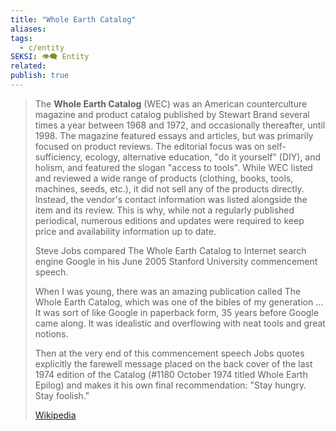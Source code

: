 ```yaml
---
title: "Whole Earth Catalog"
aliases: 
tags:
  - c/entity
SEKSI: 👁️‍🗨️ Entity
related:
publish: true
---
```




> The **Whole Earth Catalog** (WEC) was an American counterculture magazine and product catalog published by Stewart Brand several times a year between 1968 and 1972, and occasionally thereafter, until 1998. The magazine featured essays and articles, but was primarily focused on product reviews. The editorial focus was on self-sufficiency, ecology, alternative education, "do it yourself" (DIY), and holism, and featured the slogan "access to tools". While WEC listed and reviewed a wide range of products (clothing, books, tools, machines, seeds, etc.), it did not sell any of the products directly. Instead, the vendor's contact information was listed alongside the item and its review. This is why, while not a regularly published periodical, numerous editions and updates were required to keep price and availability information up to date.
>
> Steve Jobs compared The Whole Earth Catalog to Internet search engine Google in his June 2005 Stanford University commencement speech. 
>
> 
>
> When I was young, there was an amazing publication called The Whole Earth Catalog, which was one of the bibles of my generation ... It was sort of like Google in paperback form, 35 years before Google came along. It was idealistic and overflowing with neat tools and great notions. 
>
> Then at the very end of this commencement speech Jobs quotes explicitly the farewell message placed on the back cover of the last 1974 edition of the Catalog (#1180 October 1974 titled Whole Earth Epilog) and makes it his own final recommendation: "Stay hungry. Stay foolish."
>
> [Wikipedia](https://en.wikipedia.org/wiki/Whole%20Earth%20Catalog)
